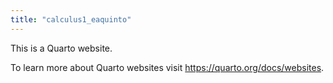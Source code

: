 ```yaml
---
title: "calculus1_eaquinto"
---
```


This is a Quarto website.

To learn more about Quarto websites visit <https://quarto.org/docs/websites>.
